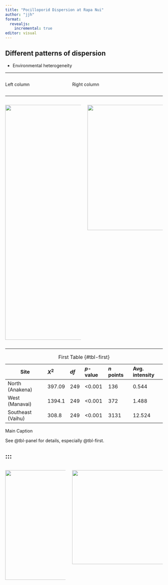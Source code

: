 ```yaml
---
title: "Pocilloporid Dispersion at Rapa Nui"
author: "jjh"
format: 
  revealjs:
    incremental: true
editor: visual
---
```


::: incremental
## Different patterns of dispersion {.smaller}

-   Environmental heterogeneity
:::

------------------------------------------------------------------------

::: columns
::: {.column width="40%"}
Left column
:::

::: {.column width="60%"}
Right column
:::
:::

------------------------------------------------------------------------

::: columns
::: {.column width="100%"}
![](rpn_ortho_trace_centroids.png){.absolute top="0" left="0" width="350" height="750"}
:::

::: {.column width="100%"}
![](rpn_quadrat_count.png){.absolute top="0" right="0" width="600" height="400"}
:::
:::

------------------------------------------------------------------------

::: {#tbl-panel layout-ncol="1"}
| Site              | $X^{2}$ | $df$ | $p$-value | $n$ points | Avg. intensity |
|-------------------|:--------|:-----|:----------|:-----------|:---------------|
| North (Anakena)   | 397.09  | 249  | \<0.001   | 136        | 0.544          |
| West (Manavai)    | 1394.1  | 249  | \<0.001   | 372        | 1.488          |
| Southeast (Vaihu) | 308.8   | 249  | \<0.001   | 3131       | 12.524         |

: First Table {#tbl-first}

Main Caption
:::

See @tbl-panel for details, especially @tbl-first.

## :::

::: columns
::: {.column width="40%"}
![](poci_size_hist.png){.absolute top="0" left="0" width="375" height="350"}
:::

::: {.column width="60%"}
![](rpn_poci_size_LAI.png){.absolute top="10" right="10" width="400" height="300"}
:::
:::
